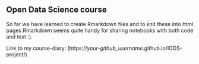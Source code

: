 ## Open Data Science course

So far we have learned to create Rmarkdown files and to knit these into html pages.Rmarkdown seems quite handy for sharing notebooks with both code and text :).

Link to my course-diary: (https://*your-github_username*.github.io/IODS-project/)